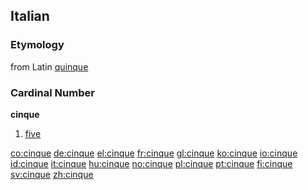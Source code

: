 ==Italian==
===Etymology===
from Latin [[quinque]]

===Cardinal Number===
'''cinque'''

# [[five]]

[[co:cinque]]
[[de:cinque]]
[[el:cinque]]
[[fr:cinque]]
[[gl:cinque]]
[[ko:cinque]]
[[io:cinque]]
[[id:cinque]]
[[it:cinque]]
[[hu:cinque]]
[[no:cinque]]
[[pl:cinque]]
[[pt:cinque]]
[[fi:cinque]]
[[sv:cinque]]
[[zh:cinque]]